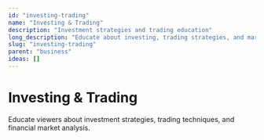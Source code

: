 ```yaml
---
id: "investing-trading"
name: "Investing & Trading"
description: "Investment strategies and trading education"
long_description: "Educate about investing, trading strategies, and market analysis"
slug: "investing-trading"
parent: "business"
ideas: []
---
```


# Investing & Trading

Educate viewers about investment strategies, trading techniques, and financial market analysis.